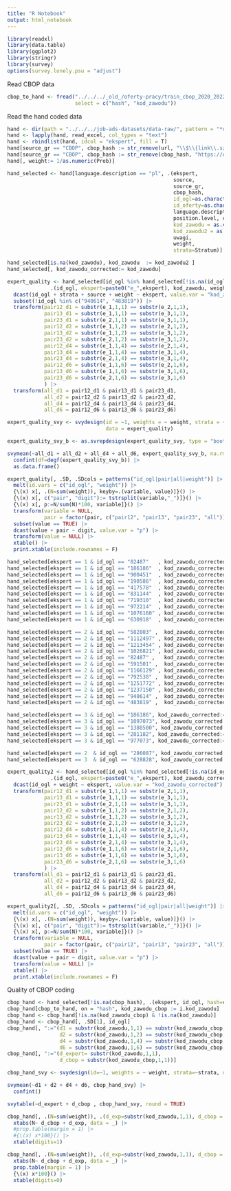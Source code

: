 ```yaml
---
title: "R Notebook"
output: html_notebook
---
```


```r
library(readxl)
library(data.table)
library(ggplot2)
library(stringr)
library(survey)
options(survey.lonely.psu = "adjust")
```

Read CBOP data

```r
cbop_to_hand <- fread("../../../_old_/oferty-pracy/train_cbop_2020_2022.csv.tar.gz", colClasses = "character", 
                      select = c("hash", "kod_zawodu"))
```

Read the hand coded data

```r
hand <- dir(path = "../../../job-ads-datasets/data-raw/", pattern = "*done.xlsx", full.names = T)
hand <- lapply(hand, read_excel, col_types = "text")
hand <- rbindlist(hand, idcol = "ekspert", fill = T)
hand[source_gr == "CBOP", cbop_hash := str_remove(url, "\\$\\{link\\.szczegoly\\.oferty\\}")]
hand[source_gr == "CBOP", cbop_hash := str_remove(cbop_hash, "https://oferty.praca.gov.pl/portal/index.cbop#/szczegolyOferty\\?")]
hand[, weight:= 1/as.numeric(Prob)]
```


```r
hand_selected <- hand[language.description == "pl", .(ekspert, 
                                                      source,
                                                      source_gr,
                                                      cbop_hash,
                                                      id_ogl=as.character(as.integer(ID_unit)), 
                                                      id_oferty=as.character(as.integer(id_oferty)), 
                                                      language.description, job.title, employer, region, job.type, 
                                                      position.level, category, contract.type, job.description, 
                                                      kod_zawodu = as.character(as.integer(`kod zawodu`)), 
                                                      kod_zawodu2 = as.character(as.integer(kod)),
                                                      uwagi,
                                                      weight,
                                                      strata=Stratum)]

hand_selected[is.na(kod_zawodu), kod_zawodu  := kod_zawodu2 ]
hand_selected[, kod_zawodu_corrected:= kod_zawodu]
```

```r
expert_quality <- hand_selected[id_ogl %in% hand_selected[!is.na(id_ogl), .N, id_ogl][N==3]$id_ogl, 
              .(id_ogl, ekspert=paste0("e_",ekspert), kod_zawodu, weight, source, strata=as.numeric(strata))] |>
  dcast(id_ogl + strata + source + weight ~ ekspert, value.var = "kod_zawodu") |>
  subset(!id_ogl %in% c("940614", "483819")) |>
  transform(pair12_d1 = substr(e_1,1,1) == substr(e_2,1,1),
            pair13_d1 = substr(e_1,1,1) == substr(e_3,1,1),
            pair23_d1 = substr(e_2,1,1) == substr(e_3,1,1),
            pair12_d2 = substr(e_1,1,2) == substr(e_2,1,2),
            pair13_d2 = substr(e_1,1,2) == substr(e_3,1,2),
            pair23_d2 = substr(e_2,1,2) == substr(e_3,1,2),
            pair12_d4 = substr(e_1,1,4) == substr(e_2,1,4),
            pair13_d4 = substr(e_1,1,4) == substr(e_3,1,4),
            pair23_d4 = substr(e_2,1,4) == substr(e_3,1,4),
            pair12_d6 = substr(e_1,1,6) == substr(e_2,1,6),
            pair13_d6 = substr(e_1,1,6) == substr(e_3,1,6),
            pair23_d6 = substr(e_2,1,6) == substr(e_3,1,6)
            ) |>
  transform(all_d1 = pair12_d1 & pair13_d1 & pair23_d1,
            all_d2 = pair12_d2 & pair13_d2 & pair23_d2,
            all_d4 = pair12_d4 & pair13_d4 & pair23_d4,
            all_d6 = pair12_d6 & pair13_d6 & pair23_d6)

```

```r
expert_quality_svy <- svydesign(id = ~1, weights = ~ weight, strata = ~ strata,
                                data = expert_quality)

expert_quality_svy_b <- as.svrepdesign(expert_quality_svy, type = "bootstrap", replicates = 500)

svymean(~all_d1 + all_d2 + all_d4 + all_d6, expert_quality_svy_b, na.rm=T) |> 
  confint(df=degf(expert_quality_svy_b)) |>
  as.data.frame()
```


```r
expert_quality[, .SD, .SDcols = patterns("id_ogl|pair|all|weight")] |>
  melt(id.vars = c("id_ogl", "weight")) |>  
  {\(x) x[, .(N=sum(weight)), keyby=.(variable, value)]}() |>
  {\(x) x[, c("pair", "digit"):= tstrsplit(variable,"_")]}() |>
  {\(x) x[, p:=N/sum(N)*100, variable]}() |>
  transform(variable = NULL,
            pair = factor(pair, c("pair12", "pair13", "pair23", "all"))) |>
  subset(value == TRUE) |>
  dcast(value + pair ~ digit, value.var = "p") |>
  transform(value = NULL) |>
  xtable() |>
  print.xtable(include.rownames = F)
```

```r
hand_selected[ekspert == 1 & id_ogl == "82487"   , kod_zawodu_corrected:= "331203"]
hand_selected[ekspert == 1 & id_ogl == "186186"  , kod_zawodu_corrected:= "921490"]
hand_selected[ekspert == 1 & id_ogl == "900451"  , kod_zawodu_corrected:= "251202"]
hand_selected[ekspert == 1 & id_ogl == "190586"  , kod_zawodu_corrected:= "818990"]
hand_selected[ekspert == 1 & id_ogl == "417578"  , kod_zawodu_corrected:= "244001"]
hand_selected[ekspert == 1 & id_ogl == "831144"  , kod_zawodu_corrected:= "228203"]
hand_selected[ekspert == 1 & id_ogl == "719310"  , kod_zawodu_corrected:= "721405"]
hand_selected[ekspert == 1 & id_ogl == "972214"  , kod_zawodu_corrected:= "228203"]
hand_selected[ekspert == 1 & id_ogl == "1076160" , kod_zawodu_corrected:= "251401"]
hand_selected[ekspert == 1 & id_ogl == "630918"  , kod_zawodu_corrected:= "833202"]

hand_selected[ekspert == 2 & id_ogl == "582803" ,  kod_zawodu_corrected := "242390"]
hand_selected[ekspert == 2 & id_ogl == "1112497" , kod_zawodu_corrected := "242230"]
hand_selected[ekspert == 2 & id_ogl == "1213454" , kod_zawodu_corrected := "817290"]
hand_selected[ekspert == 2 & id_ogl == "1026821" , kod_zawodu_corrected := "311803"]
hand_selected[ekspert == 2 & id_ogl == "82487" ,   kod_zawodu_corrected := "331203"]
hand_selected[ekspert == 2 & id_ogl == "591501" ,  kod_zawodu_corrected := "121904"]
hand_selected[ekspert == 2 & id_ogl == "1166129" , kod_zawodu_corrected := "933304"]
hand_selected[ekspert == 2 & id_ogl == "792538" ,  kod_zawodu_corrected := "244001"]
hand_selected[ekspert == 2 & id_ogl == "1251772" , kod_zawodu_corrected := "333401"]
hand_selected[ekspert == 2 & id_ogl == "1237150" , kod_zawodu_corrected := "331201"]
hand_selected[ekspert == 2 & id_ogl == "940614" ,  kod_zawodu_corrected := "818990"]
hand_selected[ekspert == 2 & id_ogl == "483819" ,  kod_zawodu_corrected := "411090"]

hand_selected[ekspert == 3 & id_ogl == "186186", kod_zawodu_corrected:=  "921401"]
hand_selected[ekspert == 3 & id_ogl == "1097073", kod_zawodu_corrected:= "325512"]
hand_selected[ekspert == 3 & id_ogl == "1388500", kod_zawodu_corrected:= "911207"]
hand_selected[ekspert == 3 & id_ogl == "281182", kod_zawodu_corrected:=  "814209"]
hand_selected[ekspert == 3 & id_ogl == "977073", kod_zawodu_corrected:=  "214102"]

hand_selected[ekspert == 2	& id_ogl == "286087", kod_zawodu_corrected := "821103"]
hand_selected[ekspert == 3	& id_ogl == "628828", kod_zawodu_corrected := "321401"]

```


```r
expert_quality2 <- hand_selected[id_ogl %in% hand_selected[!is.na(id_ogl), .N, id_ogl][N==3]$id_ogl, 
              .(id_ogl, ekspert=paste0("e_",ekspert), kod_zawodu_corrected, weight)] |>
  dcast(id_ogl + weight ~ ekspert, value.var = "kod_zawodu_corrected") |>
  transform(pair12_d1 = substr(e_1,1,1) == substr(e_2,1,1),
            pair13_d1 = substr(e_1,1,1) == substr(e_3,1,1),
            pair23_d1 = substr(e_2,1,1) == substr(e_3,1,1),
            pair12_d2 = substr(e_1,1,2) == substr(e_2,1,2),
            pair13_d2 = substr(e_1,1,2) == substr(e_3,1,2),
            pair23_d2 = substr(e_2,1,2) == substr(e_3,1,2),
            pair12_d4 = substr(e_1,1,4) == substr(e_2,1,4),
            pair13_d4 = substr(e_1,1,4) == substr(e_3,1,4),
            pair23_d4 = substr(e_2,1,4) == substr(e_3,1,4),
            pair12_d6 = substr(e_1,1,6) == substr(e_2,1,6),
            pair13_d6 = substr(e_1,1,6) == substr(e_3,1,6),
            pair23_d6 = substr(e_2,1,6) == substr(e_3,1,6)
            ) |>
  transform(all_d1 = pair12_d1 & pair13_d1 & pair23_d1,
            all_d2 = pair12_d2 & pair13_d2 & pair23_d2,
            all_d4 = pair12_d4 & pair13_d4 & pair23_d4,
            all_d6 = pair12_d6 & pair13_d6 & pair23_d6)

```


```r
expert_quality2[, .SD, .SDcols = patterns("id_ogl|pair|all|weight")] |>
  melt(id.vars = c("id_ogl", "weight")) |>  
  {\(x) x[, .(N=sum(weight)), keyby=.(variable, value)]}() |>
  {\(x) x[, c("pair", "digit"):= tstrsplit(variable,"_")]}() |>
  {\(x) x[, p:=N/sum(N)*100, variable]}() |>
  transform(variable = NULL,
            pair = factor(pair, c("pair12", "pair13", "pair23", "all"))) |>
  subset(value == TRUE) |>
  dcast(value + pair ~ digit, value.var = "p") |>
  transform(value = NULL) |>
  xtable() |>
  print.xtable(include.rownames = F)
```

Quality of CBOP coding

```r
cbop_hand <- hand_selected[!is.na(cbop_hash), .(ekspert, id_ogl, hash=cbop_hash, kod_zawodu=kod_zawodu_corrected, weight, strata)]
cbop_hand[cbop_to_hand, on = "hash", kod_zawodu_cbop := i.kod_zawodu]
cbop_hand <- cbop_hand[!is.na(kod_zawodu_cbop) & !is.na(kod_zawodu)]
cbop_hand <- cbop_hand[, .SD[1], id_ogl]
cbop_hand[, ":="(d1 = substr(kod_zawodu,1,1) == substr(kod_zawodu_cbop,1,1),
                 d2 = substr(kod_zawodu,1,2) == substr(kod_zawodu_cbop,1,2),
                 d4 = substr(kod_zawodu,1,4) == substr(kod_zawodu_cbop,1,4),
                 d6 = substr(kod_zawodu,1,6) == substr(kod_zawodu_cbop,1,6))]
cbop_hand[, ":="(d_expert= substr(kod_zawodu,1,1), 
                 d_cbop = substr(kod_zawodu_cbop,1,1))]
```

```r
cbop_hand_svy <- svydesign(id=~1, weights = ~ weight, strata=~strata, data = cbop_hand)

svymean(~d1 + d2 + d4 + d6, cbop_hand_svy) |> 
  confint()
```

```r
svytable(~d_expert + d_cbop , cbop_hand_svy, round = TRUE)
```

```r
cbop_hand[, .(N=sum(weight)), .(d_exp=substr(kod_zawodu,1,1), d_cbop = substr(kod_zawodu_cbop,1,1))] |>
  xtabs(N~ d_cbop + d_exp, data = _) |>
  #prop.table(margin = 1) |>
  #{\(x) x*100}() |>
  xtable(digits=1)

cbop_hand[, .(N=sum(weight)), .(d_exp=substr(kod_zawodu,1,1), d_cbop = substr(kod_zawodu_cbop,1,1))] |>
  xtabs(N~ d_cbop + d_exp, data = _) |>
  prop.table(margin = 1) |>
  {\(x) x*100}() |>
  xtable(digits=0)
```

